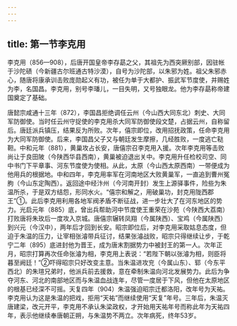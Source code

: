 ```yaml
---
---
---
```

title: 第一节李克用
---



李克用（856—908），后唐开国皇帝李存勗之父，其祖先为西突厥别部，因驻帐于沙陀碛（今新疆古尔班通古特沙漠），自号为沙陀部，以朱邪为姓。祖父朱邪赤心，随唐将康承训击败庞勋起义有功，被任为单于大都护、振武军节度使，并赐姓为李，名国昌。李克用，别号李璠儿，一目失明，又号独眼龙。他为李存勗称帝建国奠定了基础。

唐懿宗咸通十三年（872），李国昌拒绝调任云州（今山西大同东北）刺史、大同军防御使。当时任云州守捉使的李克用杀大同军防御使段文楚，占据云州，自称留后。唐廷派兵镇压，结果反为所败。次年，僖宗即位，改用招抚政策，任命李克用为大同军防御使。后来，李国昌父子又与朝廷发生摩擦，几经胜败，一度逃亡鞑靼。中和元年（881），黄巢攻占长安，唐僖宗召李克用入援。次年李克用等击败尚让于良田陂（今陕西华县西南），黄巢被迫退出关中。李克用升任检校司空、同中书门下平章事、河东节度使为使相。从此，太原（今山西太原西南）一带便成为他用兵的根据地。中和四年，李克用率军在河南地区大败黄巢军，一直追到曹州冤朐（今山东定陶西）。返回途中经汴州（今河南开封）发生上源驿事件，险些为朱温所杀，于是双方结怨，形同水火。“僖宗和解之，用破巢功，封克用陇西郡王”①。此后李克用利用各地军阀矛盾不断征战，进一步壮大了在河东地区的势力。光启元年（885）底，曾出兵帮助河中节度使王重荣在沙苑（今陕西大荔南）打败唐将朱玫后一度攻入京城。唐僖宗辗转凤翔（今属陕西）、宝鸡（今属陕西）到兴元（今汉中），两年后才回到长安。昭宗即位后，对李克用采取姑息态度，但迫于朱温的压力，让宰相张濬带兵征讨，结果张濬战败，昭宗只得继续让步，于乾宁二年（895）底进封他为晋王，成为唐末割据势力中被封王的第一人。次年正月，昭宗打算再次任命张濬为相，李克用上表说：“若陛下朝以张濬为相，则臣将暮至阙廷！”②吓得昭宗只好改变主意。当朱温进攻兖（今属山东）、郓（今东平西北）的朱瑄兄弟时，他派兵前去援救，意在牵制朱温向河北发展势力。此后为争夺河东、河北的南部地区而与朱温血战连年，尽管一度居于下风，但他在太原地区的根基已经深不可摇。天复四年（904）朱温强迫昭宗迁都洛阳，改年号为天祐。李克用认为这是朱温的把戏，拒用“天祐”而继续使用“天复”年号。三年后，朱温灭唐建梁，改元开平，李克用不承认朱梁政权，才开始用天祐年号而称此年为天祐四年，表示他继续奉唐朝正朔，与朱温势不两立。次年病死，终年53岁。